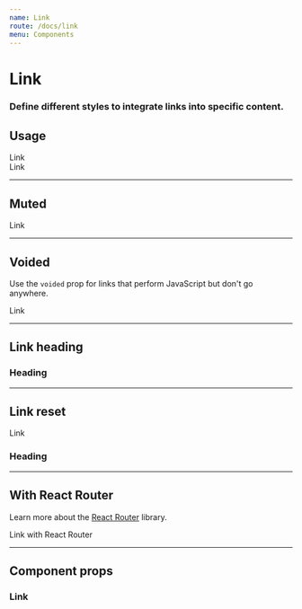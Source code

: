 ```yaml
---
name: Link
route: /docs/link
menu: Components
---
```



# Link
### Define different styles to integrate links into specific content.

## Usage

<Playground>
  <Link>Link</Link><br />
  <Link href="http://example.com">Link</Link>
</Playground>

---

## Muted

<Playground>
  <Link muted>Link</Link>
</Playground>

---

## Voided
Use the `voided` prop for links that perform JavaScript but don't go anywhere.

<Playground>
  <Link voided>Link</Link>
</Playground>

---

## Link heading

<Playground>
  <h3><Link heading>Heading</Link></h3>
</Playground>

---

## Link reset

<Playground>
  <Link reset>Link</Link>
  <h3><Link reset>Heading</Link></h3>
</Playground>

---

## With React Router
Learn more about the [React Router](https://reacttraining.com/react-router/) library.

<Playground>
  <Link muted component={_Link} to="/docs/button">Link with React Router</Link>
</Playground>

---

## Component props
### Link
<PropsTable of={Link} />
